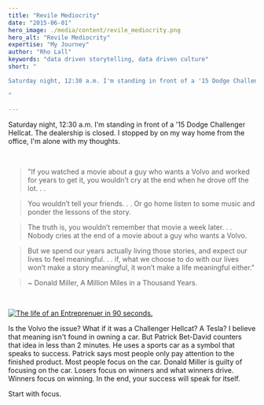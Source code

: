 ```yaml
---
title: "Revile Mediocrity"
date: "2015-06-01"
hero_image: ./media/content/revile_mediocrity.png
hero_alt: "Revile Mediocrity"
expertise: "My Journey"
author: "Rho Lall"
keywords: "data driven storytelling, data driven culture"
short: "

Saturday night, 12:30 a.m. I'm standing in front of a '15 Dodge Challenger Hellcat. The dealership is closed. I stopped by on my way home from the office, I'm alone with my thoughts.

"

---
```


Saturday night, 12:30 a.m. I'm standing in front of a '15 Dodge Challenger Hellcat. The dealership is closed. I stopped by on my way home from the office, I'm alone with my thoughts.

<br/>

>"If you watched a movie about a guy who wants a Volvo and worked for years to get it, you wouldn’t cry at the end when he drove off the lot. . . 

>You wouldn’t tell your friends. . . Or go home listen to some music and ponder the lessons of the story.



>The truth is, you wouldn’t remember that movie a week later. . . Nobody cries at the end of a movie about a guy who wants a Volvo.

>But we spend our years actually living those stories, and expect our lives to feel meaningful. . . if, what we choose to do with our lives won’t make a story meaningful, it won’t make a life meaningful either."

> ~ Donald Miller, A Million Miles in a Thousand Years.

<br/>

[![The life of an Entreprenuer in 90 seconds.](https://img.youtube.com/vi/h-KHWUq3B7I/hqdefault.jpg)](https://www.youtube.com/watch?v=h-KHWUq3B7I)

Is the Volvo the issue? What if it was a Challenger Hellcat? A Tesla? I believe that meaning isn't found in owning a car. But Patrick Bet-David counters that idea in less than 2 minutes. He uses a sports car as a symbol that speaks to success. Patrick says most people only pay attention to the finished product. Most people focus on the car. Donald Miller is guilty of focusing on the car. Losers focus on winners and what winners drive. Winners focus on winning. In the end, your success will speak for itself.

Start with focus. 

